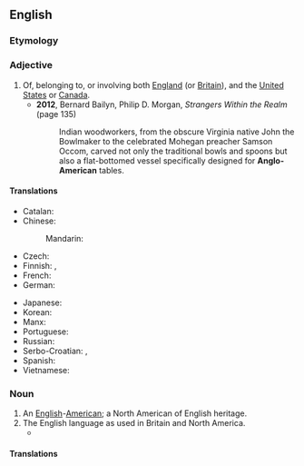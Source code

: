 ==English==
{{wikipedia}}

===Etymology===
{{prefix|en|Anglo|American}}

===Adjective===
{{en-adj|-}}

# Of, belonging to, or involving both [[England]] (or [[Britain]]), and the [[United States]] or [[Canada]].
#* '''2012''', Bernard Bailyn, ‎Philip D. Morgan, ''Strangers Within the Realm'' (page 135)
#*: Indian woodworkers, from the obscure Virginia native John the Bowlmaker to the celebrated Mohegan preacher Samson Occom, carved not only the traditional bowls and spoons but also a flat-bottomed vessel specifically designed for '''Anglo-American''' tables.

====Translations====
{{trans-top|of relating to England and USA}}
* Catalan: {{t+|ca|angloamericà}}
* Chinese:
*: Mandarin: {{t|cmn|[[英美]][[的]]|tr=Yīng-Měi de}}
* Czech: {{t|cs|angloamerický|m}}
* Finnish: {{t+|fi|angloamerikkalainen}}, {{t|fi|englantilais-amerikkalainen}}
* French: {{t+|fr|anglo-américain}}
* German: {{t+|de|angloamerikanisch}}
{{trans-mid}}
* Japanese: {{t+|ja|米英}}
* Korean: {{t|ko|잉글랜드계 미국인|sc=Kore}}
* Manx: {{t|gv|Anglo-Americaanagh}}
* Portuguese: {{t+|pt|anglo-americano}}
* Russian: {{t+|ru|англо-америка́нский}}
* Serbo-Croatian: {{t+|sh|angloamerički}}, {{t|sh|англоамерички}}
* Spanish: {{t+|es|angloamericano}}
* Vietnamese: {{t|vi|Anh Mỹ}}
{{trans-bottom}}

===Noun===
{{en-noun}}

# An [[English]]-[[American]]; a North American of English heritage.
# The English language as used in Britain and North America.
#* {{quote-journal|1=en|year=2012|author=James Lambert|title=Beyond ''Hobson-Jobson'': A new lexicography for Indian English|journal=World Englishes|page=306|url=https://benjamins.com/catalog/eww.33.3.03lam
|text=The assumption is that for a substantial part of the vocabulary, '''Anglo-American''' and Indian English coincide exactly.}}

====Translations====

{{trans-see|English-American}}